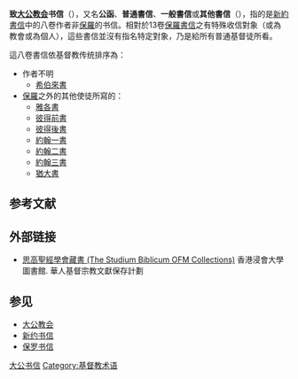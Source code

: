 {{Unreferenced |time=2009-05-07T07:36:49+00:00 }} 
{{基督宗教術語翻譯說明|新教}}
{{新约圣经目录}}
'''致[[大公教会|大公教会]]书信'''（{{lang-en|Catholic Epistles}}），又名'''公函'''、'''普通書信'''、'''一般書信'''或'''其他書信'''（{{lang|en|'''General Epistles'''}}），指的是[[新約書信|新約書信]]中的八卷作者非[[保羅_(使徒)|保羅]]的书信。相對於13卷[[保羅書信|保羅書信]]之有特殊收信對象（或為教會或為個人），這些書信並沒有指名特定對象，乃是給所有普通基督徒所看。

這八卷書信依基督教传统排序為：
*作者不明
**[[希伯來書|希伯來書]]
*[[保羅_(使徒)|保羅]]之外的其他使徒所寫的：
**[[雅各書|雅各書]]
**[[彼得前書|彼得前書]]
**[[彼得後書|彼得後書]]
**[[約翰一書|約翰一書]]
**[[約翰二書|約翰二書]]
**[[約翰三書|約翰三書]]
**[[猶大書|猶大書]]

== 参考文献 ==

==外部链接==
* [https://sys02.lib.hkbu.edu.hk/libsca/pdcc/org/bhk05_sbofm_2.html  思高聖經學會藏書 (The Studium Biblicum OFM Collections)] {{Wayback|url=https://sys02.lib.hkbu.edu.hk/libsca/pdcc/org/bhk05_sbofm_2.html |date=20201105063347 }} 香港浸會大學圖書館. 華人基督宗教文獻保存計劃

== 参见 ==
{{Portal box|基督教|古罗马|书籍}}
* [[大公教会|大公教会]]
* [[新约书信|新约书信]]
* [[保罗书信|保罗书信]]

{{聖經書卷}}
{{Authority control}}

[[Category:大公书信|]]
[[Category:基督教术语|Category:基督教术语]]